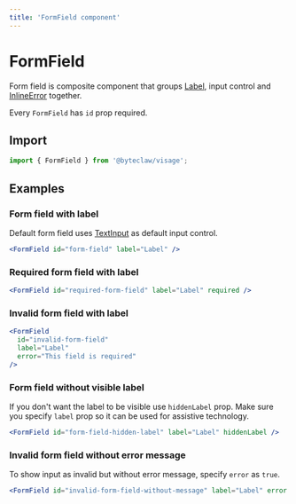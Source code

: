 ```yaml
---
title: 'FormField component'
---
```


# FormField

Form field is composite component that groups [Label](./label), input control and [InlineError](./inline-error) together.

Every `FormField` has `id` prop required.

## Import

```js transpile=false
import { FormField } from '@byteclaw/visage';
```

## Examples

### Form field with label

Default form field uses [TextInput](./text-input) as default input control.

```jsx live=true
<FormField id="form-field" label="Label" />
```

### Required form field with label

```jsx live=true
<FormField id="required-form-field" label="Label" required />
```

### Invalid form field with label

```jsx live=true
<FormField
  id="invalid-form-field"
  label="Label"
  error="This field is required"
/>
```

### Form field without visible label

If you don't want the label to be visible use `hiddenLabel` prop. Make sure you specify `label` prop so it can be used for assistive technology.

```jsx live=true
<FormField id="form-field-hidden-label" label="Label" hiddenLabel />
```

### Invalid form field without error message

To show input as invalid but without error message, specify `error` as `true`.

```jsx live=true
<FormField id="invalid-form-field-without-message" label="Label" error />
```
